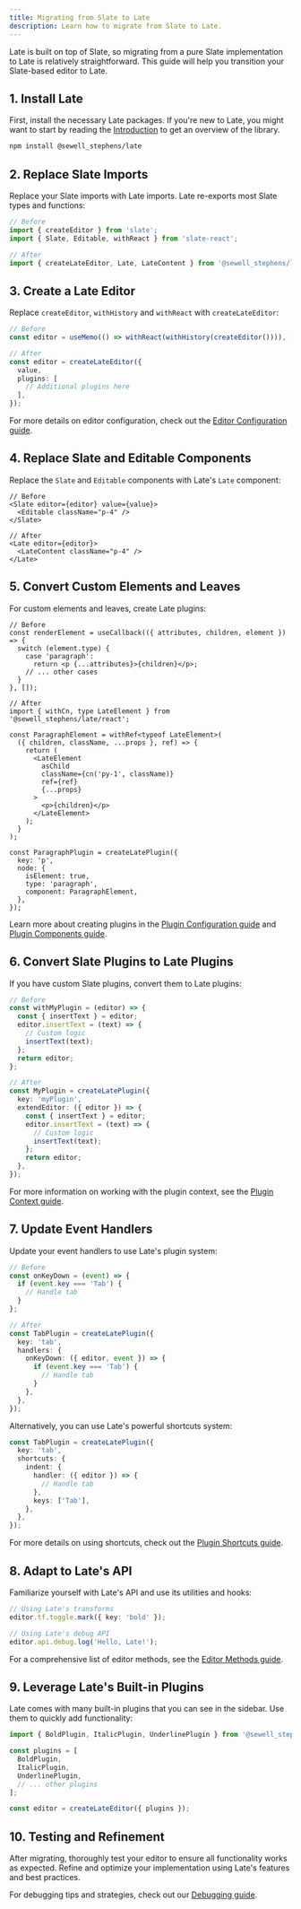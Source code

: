 ```yaml
---
title: Migrating from Slate to Late
description: Learn how to migrate from Slate to Late.
---
```


Late is built on top of Slate, so migrating from a pure Slate implementation to Late is relatively straightforward. This guide will help you transition your Slate-based editor to Late.

## 1. Install Late

First, install the necessary Late packages. If you're new to Late, you might want to start by reading the [Introduction](/docs/getting-started) to get an overview of the library.

```bash
npm install @sewell_stephens/late
```

## 2. Replace Slate Imports

Replace your Slate imports with Late imports. Late re-exports most Slate types and functions:

```ts
// Before
import { createEditor } from 'slate';
import { Slate, Editable, withReact } from 'slate-react';

// After
import { createLateEditor, Late, LateContent } from '@sewell_stephens/late/react';
```

## 3. Create a Late Editor

Replace `createEditor`, `withHistory` and `withReact` with `createLateEditor`:

```ts
// Before
const editor = useMemo(() => withReact(withHistory(createEditor()))), []);

// After
const editor = createLateEditor({
  value,
  plugins: [
    // Additional plugins here
  ],
});
```

For more details on editor configuration, check out the [Editor Configuration guide](/docs/editor).

## 4. Replace Slate and Editable Components

Replace the `Slate` and `Editable` components with Late's `Late` component:

```tsx
// Before
<Slate editor={editor} value={value}>
  <Editable className="p-4" />
</Slate>

// After
<Late editor={editor}>
  <LateContent className="p-4" />
</Late>
```

## 5. Convert Custom Elements and Leaves

For custom elements and leaves, create Late plugins:

```tsx
// Before
const renderElement = useCallback(({ attributes, children, element }) => {
  switch (element.type) {
    case 'paragraph':
      return <p {...attributes}>{children}</p>;
    // ... other cases
  }
}, []);

// After
import { withCn, type LateElement } from '@sewell_stephens/late/react';

const ParagraphElement = withRef<typeof LateElement>(
  ({ children, className, ...props }, ref) => {
    return (
      <LateElement
        asChild
        className={cn('py-1', className)}
        ref={ref}
        {...props}
      >
        <p>{children}</p>
      </LateElement>
    );
  }
);

const ParagraphPlugin = createLatePlugin({
  key: 'p',
  node: {
    isElement: true,
    type: 'paragraph',
    component: ParagraphElement,
  },
});
```

Learn more about creating plugins in the [Plugin Configuration guide](/docs/plugin) and [Plugin Components guide](/docs/plugin-components).

## 6. Convert Slate Plugins to Late Plugins

If you have custom Slate plugins, convert them to Late plugins:

```ts
// Before
const withMyPlugin = (editor) => {
  const { insertText } = editor;
  editor.insertText = (text) => {
    // Custom logic
    insertText(text);
  };
  return editor;
};

// After
const MyPlugin = createLatePlugin({
  key: 'myPlugin',
  extendEditor: ({ editor }) => {
    const { insertText } = editor;
    editor.insertText = (text) => {
      // Custom logic
      insertText(text);
    };
    return editor;
  },
});
```

For more information on working with the plugin context, see the [Plugin Context guide](/docs/plugin-context).

## 7. Update Event Handlers

Update your event handlers to use Late's plugin system:

```ts
// Before
const onKeyDown = (event) => {
  if (event.key === 'Tab') {
    // Handle tab
  }
};

// After
const TabPlugin = createLatePlugin({
  key: 'tab',
  handlers: {
    onKeyDown: ({ editor, event }) => {
      if (event.key === 'Tab') {
        // Handle tab
      }
    },
  },
});
```

Alternatively, you can use Late's powerful shortcuts system:

```ts
const TabPlugin = createLatePlugin({
  key: 'tab',
  shortcuts: {
    indent: {
      handler: ({ editor }) => {
        // Handle tab
      },
      keys: ['Tab'],
    },
  },
});
```

For more details on using shortcuts, check out the [Plugin Shortcuts guide](/docs/plugin-shortcuts).

## 8. Adapt to Late's API

Familiarize yourself with Late's API and use its utilities and hooks:

```ts
// Using Late's transforms
editor.tf.toggle.mark({ key: 'bold' });

// Using Late's debug API
editor.api.debug.log('Hello, Late!');
```

For a comprehensive list of editor methods, see the [Editor Methods guide](/docs/editor-methods).

## 9. Leverage Late's Built-in Plugins

Late comes with many built-in plugins that you can see in the sidebar. Use them to quickly add functionality:

```ts
import { BoldPlugin, ItalicPlugin, UnderlinePlugin } from '@sewell_stephens/late/react';

const plugins = [
  BoldPlugin,
  ItalicPlugin,
  UnderlinePlugin,
  // ... other plugins
];

const editor = createLateEditor({ plugins });
```

## 10. Testing and Refinement

After migrating, thoroughly test your editor to ensure all functionality works as expected. Refine and optimize your implementation using Late's features and best practices.

For debugging tips and strategies, check out our [Debugging guide](/docs/debugging).